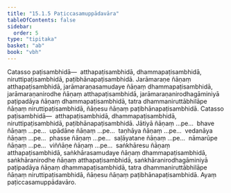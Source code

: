```yaml
---
title: "15.1.5 Paṭiccasamuppādavāra"
tableOfContents: false
sidebar:
  order: 5
type: "tipitaka"
basket: "ab"
book: "vbh"
---
```



<DynamicBreadcrumb />

<Division number="722" book="vbh" bookNo="30" page="308">

<Paragraph number="2122" book="vbh">
Catasso paṭisambhidā—  atthapaṭisambhidā, dhammapaṭisambhidā, niruttipaṭisambhidā, paṭibhānapaṭisambhidā. Jarāmaraṇe ñāṇaṃ atthapaṭisambhidā, jarāmaraṇasamudaye ñāṇaṃ dhammapaṭisambhidā, jarāmaraṇanirodhe ñāṇaṃ atthapaṭisambhidā, jarāmaraṇanirodhagāminiyā paṭipadāya ñāṇaṃ dhammapaṭisambhidā, tatra dhammaniruttābhilāpe ñāṇaṃ niruttipaṭisambhidā, ñāṇesu ñāṇaṃ paṭibhānapaṭisambhidā.
</Paragraph>

</Division>
<Division number="723" book="vbh" bookNo="30" page="308">

<Paragraph number="2123" book="vbh">
Catasso paṭisambhidā—  atthapaṭisambhidā, dhammapaṭisambhidā, niruttipaṭisambhidā, paṭibhānapaṭisambhidā. Jātiyā ñāṇaṃ …pe…  bhave ñāṇaṃ …pe…  upādāne ñāṇaṃ …pe…  taṇhāya ñāṇaṃ …pe…  vedanāya ñāṇaṃ …pe…  phasse ñāṇaṃ …pe…  saḷāyatane ñāṇaṃ …pe…  nāmarūpe ñāṇaṃ …pe…  viññāṇe ñāṇaṃ …pe…  saṅkhāresu ñāṇaṃ atthapaṭisambhidā, saṅkhārasamudaye ñāṇaṃ dhammapaṭisambhidā, saṅkhāranirodhe ñāṇaṃ atthapaṭisambhidā, saṅkhāranirodhagāminiyā paṭipadāya ñāṇaṃ dhammapaṭisambhidā, tatra dhammaniruttābhilāpe ñāṇaṃ niruttipaṭisambhidā, ñāṇesu ñāṇaṃ paṭibhānapaṭisambhidā. Ayaṃ paṭiccasamuppādavāro.
</Paragraph>
</Division>